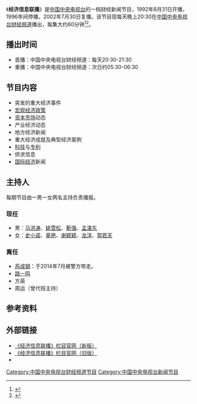 {{refimprove|time=2015-01-05T01:54:02+00:00}}
{{In-progress_tvshow|经济信息联播}}
{{电视节目信息框
| 名称 = 经济信息联播
| 英文名称 = Economic News
| 图片 = 经济信息联播.png
| 图说 = 《经济信息联播》现时的片头
| 类型 = 财经新闻节目
| 格式 = 
| 主持 = 
| 配音 = 
| 旁白 = 
| 国家 = {{PRC}}
| 语言 = [[现代标准汉语|普通话]]
| 每集长度 = 60分钟
| 制作年份 = 
| 制片人 = 董迎春
| 制作公司 = [[中央广播电视总台|中央广播电视总台]]财经节目中心
| 电视网 = [[中国中央电视台财经频道|中国中央电视台财经频道]]
| 图像制式 = 16:9 SDTV 576i/HDTV 1080i
| 声音制式 = 
| 播出国家 = {{PRC}}
| 开始 = 1992年8月31日 - 1996年6月30日<br/>2002年7月30日
| 结束 = 至今
| 相关节目 = 
| 官方网站 = http://cctv.cntv.cn/lm/jingjixinxilianbo/
}}
《'''经济信息联播'''》是[[中国中央电视台|中国中央电视台]]的一档财经新闻节目，1992年8月31日开播，1996年间停播，2002年7月30日复播。该节目现每天晚上20:30在[[中国中央电视台财经频道|中国中央电视台财经频道]]播出，每集大约60分钟<ref>{{Cite web |url=http://finance.sina.com.cn/roll/20021101/1507274019.html |title=《经济信息联播》栏目简介 |date=2002-11-01 |publisher=新浪财经 |accessdate=2015-01-05 |archive-date=2015-01-04 |archive-url=https://web.archive.org/web/20150104213300/http://finance.sina.com.cn/roll/20021101/1507274019.html |dead-url=no }}</ref><ref>{{Cite web |url=https://baike.baidu.com/item/经济信息联播|title=《经济信息联播》|date=|publisher=百度百科 |accessdate=2019-02-22}}</ref>。

== 播出时间 ==
*首播：中国中央电视台财经频道：每天20:30-21:30
*重播：中国中央电视台财经频道：次日约05:30-06:30

==节目内容==
*突发的重大经济事件
*[[宏观经济|宏观经济]][[政策|政策]]
*[[资本市场|资本市场]]动态
*产业经济动态
*地方经济新闻
*重大经济成就及典型经济案例
*[[科技|科技]]与[[专利|专利]]
*供求信息
*[[国际经济|国际经济]]新闻

== 主持人 ==
每期节目由一男一女两名主持负责播报。

=== 现任 ===
* 男：[[马洪涛|马洪涛]]、[[姚雪松|姚雪松]]、[[靳强|靳强]]、[[孟湛东|孟湛东]]
* 女：[[史小诺|史小诺]]、[[章艳|章艳]]、[[谢颖颖|谢颖颖]]、[[龙洋_(主持人)|龙洋]]、[[郭若天|郭若天]]

=== 离任 ===
*[[芮成钢|芮成钢]]：于2014年7月被警方带走。
*[[路一鸣|路一鸣]]
*方英
*周运（曾代班主持）

== 参考资料 ==
{{reflist}}

== 外部链接 ==
* [http://cctv.cntv.cn/lm/jingjixinxilianbo/ 《经济信息联播》栏目官网（新版）]{{Wayback|url=http://cctv.cntv.cn/lm/jingjixinxilianbo/ |date=20150104210635 }}
* [http://www.cctv.com/program/jjxxlb/01/index.shtml 《经济信息联播》栏目官网（旧版）]{{Wayback|url=http://www.cctv.com/program/jjxxlb/01/index.shtml |date=20150104211250 }}
* {{sinaweibo|cctv2jjxxlb}}

[[Category:中国中央电视台财经频道节目|Category:中国中央电视台财经频道节目]]
[[Category:中国中央电视台新闻节目|Category:中国中央电视台新闻节目]]